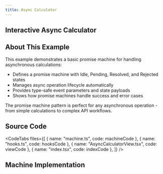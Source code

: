 ```yaml
---
title: Async Calculator
---
```



## Interactive Async Calculator

<div className="not-content">
  <AsyncCalculatorExample client:only="react" />
</div>

## About This Example

This example demonstrates a basic promise machine for handling asynchronous calculations:

- Defines a promise machine with Idle, Pending, Resolved, and Rejected states
- Manages async operation lifecycle automatically
- Provides type-safe event parameters and state payloads
- Shows how promise machines handle success and error cases

The promise machine pattern is perfect for any asynchronous operation - from simple calculations to complex API workflows.

## Source Code

<CodeTabs
  files={[
    { name: "machine.ts", code: machineCode },
    { name: "hooks.ts", code: hooksCode },
    { name: "AsyncCalculatorView.tsx", code: viewCode },
    { name: "index.tsx", code: indexCode },
  ]}
/>

## Machine Implementation

<CardGrid>
  <LinkCard
    title="Learn More About Promise Machines"
    href="/guides/promises/"
  />
  <LinkCard title="Basic Fetcher Example" href="/examples/fetcher-basic/" />
</CardGrid>
